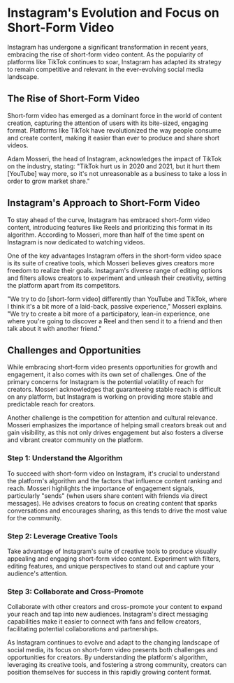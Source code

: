
# Instagram's Evolution and Focus on Short-Form Video

Instagram has undergone a significant transformation in recent years, embracing the rise of short-form video content. As the popularity of platforms like TikTok continues to soar, Instagram has adapted its strategy to remain competitive and relevant in the ever-evolving social media landscape.

## The Rise of Short-Form Video

Short-form video has emerged as a dominant force in the world of content creation, capturing the attention of users with its bite-sized, engaging format. Platforms like TikTok have revolutionized the way people consume and create content, making it easier than ever to produce and share short videos.

<Callout emoji="💡">
Adam Mosseri, the head of Instagram, acknowledges the impact of TikTok on the industry, stating: "TikTok hurt us in 2020 and 2021, but it hurt them [YouTube] way more, so it's not unreasonable as a business to take a loss in order to grow market share."
</Callout>

## Instagram's Approach to Short-Form Video

To stay ahead of the curve, Instagram has embraced short-form video content, introducing features like Reels and prioritizing this format in its algorithm. According to Mosseri, more than half of the time spent on Instagram is now dedicated to watching videos.

One of the key advantages Instagram offers in the short-form video space is its suite of creative tools, which Mosseri believes gives creators more freedom to realize their goals. Instagram's diverse range of editing options and filters allows creators to experiment and unleash their creativity, setting the platform apart from its competitors.

<Callout emoji="📈">
"We try to do [short-form video] differently than YouTube and TikTok, where I think it's a bit more of a laid-back, passive experience," Mosseri explains. "We try to create a bit more of a participatory, lean-in experience, one where you're going to discover a Reel and then send it to a friend and then talk about it with another friend."
</Callout>

## Challenges and Opportunities

While embracing short-form video presents opportunities for growth and engagement, it also comes with its own set of challenges. One of the primary concerns for Instagram is the potential volatility of reach for creators. Mosseri acknowledges that guaranteeing stable reach is difficult on any platform, but Instagram is working on providing more stable and predictable reach for creators.

Another challenge is the competition for attention and cultural relevance. Mosseri emphasizes the importance of helping small creators break out and gain visibility, as this not only drives engagement but also fosters a diverse and vibrant creator community on the platform.

<Steps>

### Step 1: Understand the Algorithm
To succeed with short-form video on Instagram, it's crucial to understand the platform's algorithm and the factors that influence content ranking and reach. Mosseri highlights the importance of engagement signals, particularly "sends" (when users share content with friends via direct messages). He advises creators to focus on creating content that sparks conversations and encourages sharing, as this tends to drive the most value for the community.

### Step 2: Leverage Creative Tools
Take advantage of Instagram's suite of creative tools to produce visually appealing and engaging short-form video content. Experiment with filters, editing features, and unique perspectives to stand out and capture your audience's attention.

### Step 3: Collaborate and Cross-Promote
Collaborate with other creators and cross-promote your content to expand your reach and tap into new audiences. Instagram's direct messaging capabilities make it easier to connect with fans and fellow creators, facilitating potential collaborations and partnerships.

</Steps>

As Instagram continues to evolve and adapt to the changing landscape of social media, its focus on short-form video presents both challenges and opportunities for creators. By understanding the platform's algorithm, leveraging its creative tools, and fostering a strong community, creators can position themselves for success in this rapidly growing content format.